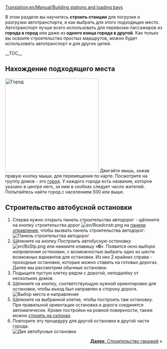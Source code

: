 [[Translation:en/Manual/Building stations and loading bays]]
{{ru/Необходимо сделать|поправить ссылки после перевода соответствующих страниц, поменять картинки}}
{{ru/Учебник}}

В этом разделе вы научитесь '''строить станции''' для погрузки и разгрузки автотранспорта, и как выбрать для этого подходящее место. Автотранспорт лучше всего использовать для перевозки пассажиров из '''города в город''' или даже из '''одного конца города в другой'''. Как только вы освоите строительство простых маршрутов, можно будет использовать автотранспорт и для других целей. 

__TOC__

==Нахождение подходящего места==
[[File:en/Tutorial bus 1.png|thumb|300px|left|Город]]
Двигайте мышь, зажав правую кнопку мыши, для перемещения по карте. Посмотрите на группу домов - это [[ru/Manual/Город|город]]. У каждого города есть название, которое указано в центре него, за ним в скобках следует число жителей. Попытайтесь найти город с населением 500 или выше.
<br clear="left" />

==Строительство автобусной остановки==
# Сперва нужно открыть панель строительства автодорог - щёлкните на кнопку строительства дорог [[File:en/Roadcnstr.png]] на [[ru/Manual/Интерфейс игры#panel-upravleniia|панели управления]], чтобы вызвать панель строительства автодорог:<br/>[[File:en/Road constructionnew.png|none|frame|Панель строительства автодорог]]
# Щёлкните на кнопку ''Построить автобусную остановку'' [[File:en/BsStp.png]] или нажмите клавишу «'''6'''». Появится окно ''выбора направления остановки'', с возможностью выбрать одно из шести возможных вариантов для остановки. Из них 2 крайних справа - проходные остановки, которые можно ставить на готовых дорогах. Далее мы рассмотрим обычные остановки.
# Подыщите пустую клетку рядом с дорогой, неподалёку от нескольких домов.
# Щёлкните на кнопку, соответствующую нужной ориентировке для остановки, чтобы въезд был направлен в сторону дороги.<br/>[[File:en/Tutorial bus 2.png|frame|none|Выбор места и направления]]
# Щёлкните на выбранной клетке, чтобы построить там остановку. При правильной ориентации остановка и дорога соединятся автоматически. Кроме постройки на ровной поверхности, также можно [[ru/Archive/Manual/Settings/Строить на склонах|строить на склонах]].
# Повторите эту процедуру для другой остановки в другой части города.<br/>[[File:en/Tutorial bus 3.png|frame|none|Две автобусные остановки]]

<span style="float: right">[[ru/Manual/Строительство гаражей|'''Далее''': Строительство гаражей]] &raquo;</span>